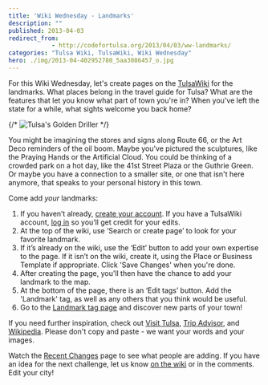 ```yaml
---
title: 'Wiki Wednesday - Landmarks'
description: ""
published: 2013-04-03
redirect_from: 
            - http://codefortulsa.org/2013/04/03/ww-landmarks/
categories: "Tulsa Wiki, TulsaWiki, Wiki Wednesday"
hero: ./img/2013-04-402952780_5aa3086457_o.jpg
---
```

For this Wiki Wednesday, let's create pages on the [TulsaWiki](http://www.tulsawiki.org/ "Tulsa Wiki") for the landmarks. What places belong in the travel guide for Tulsa? What are the features that let you know what part of town you're in? When you've left the state for a while, what sights welcome you back home?

{/* ![Tulsa's Golden Driller](./img/2013-04-402952780_5aa3086457_o.jpg)![]()![]() */}

You might be imagining the stores and signs along Route 66, or the Art Deco reminders of the oil boom. Maybe you've pictured the sculptures, like the Praying Hands or the Artificial Cloud. You could be thinking of a crowded park on a hot day, like the 41st Street Plaza or the Guthrie Green. Or maybe you have a connection to a smaller site, or one that isn't here anymore, that speaks to your personal history in this town.

Come add _your_ landmarks:

1. If you haven’t already, [create your account](http://www.tulsawiki.org/Users/register/?next=/tags/landmark "Create a TulsaWiki account"). If you have a TulsaWiki account, [log in](http://www.tulsawiki.org/Users/login/?next=/tags/landmark "TulsaWiki login") so you’ll get credit for your edits.
2. At the top of the wiki, use ‘Search or create page’ to look for your favorite landmark.
3. If it’s already on the wiki, use the ‘Edit’ button to add your own expertise to the page. If it isn’t on the wiki, create it, using the Place or Business Template if appropriate. Click 'Save Changes' when you're done.
4. After creating the page, you'll then have the chance to add your landmark to the map.
5. At the bottom of the page, there is an ‘Edit tags’ button. Add the 'Landmark' tag, as well as any others that you think would be useful.
6. Go to the [Landmark tag page](http://www.tulsawiki.org/tags/landmark "TulsaWiki tag page for landmarks") and discover new parts of your town!

If you need further inspiration, check out [Visit Tulsa](http://www.visittulsa.com/), [Trip Advisor](http://www.tripadvisor.com/Attractions-g51697-Activities-Tulsa_Oklahoma.html "TripAdvisor activities in Tulsa"), and [Wikipedia](http://en.wikipedia.org/wiki/Tulsa,_Oklahoma). Please don't copy and paste - we want your words and your images.

Watch the [Recent Changes](http://www.tulsawiki.org/Recent_Changes) page to see what people are adding. If you have an idea for the next challenge, let us know [on the wiki](http://www.tulsawiki.org/Pages_Wanted) or in the comments. Edit your city!
